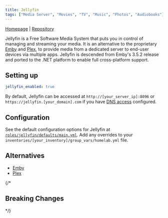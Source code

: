 ```yaml
---
title: Jellyfin
tags: ["Media Server", "Movies", "TV", "Music", "Photos", "Audiobooks"]
---
```



[Homepage](https://jellyfin.org/) |
[Repository](https://github.com/jellyfin/jellyfin)

<Tags tags={frontmatter.tags} />

Jellyfin is a Free Software Media System that puts you in control of managing and streaming your media. It is an alternative to the proprietary [Emby](../emby) and [Plex](../plex), to provide media from a dedicated server to end-user devices via multiple apps. Jellyfin is descended from Emby's 3.5.2 release and ported to the .NET platform to enable full cross-platform support.

## Setting up

```yaml title="inventories/homelab/group_vars/homelab.yml"
jellyfin_enabled: true
```

By default, Jellyfin can be accessed at `http://[your_server_ip]:8096` or `https://jellyfin.[your_domain].com` if you have [DNS access](../guides/dns-access) configured.

## Configuration

See the default configuration options for Jellyfin at [`roles/jellyfin/defaults/main.yml`](https://github.com/Dylancyclone/ansible-homelab-orchestration/blob/main/roles/jellyfin/defaults/main.yml).
Add any overrides to your `inventories/[your_inventory]/group_vars/homelab.yml` file.

## Alternatives

- [Emby](./emby)
- [Plex](./plex)

{/* 

## Breaking Changes

*/}